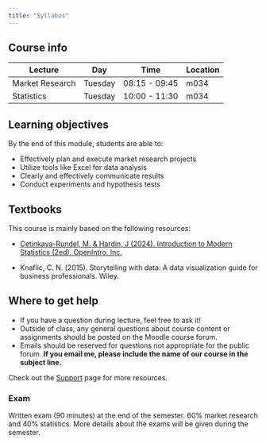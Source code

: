 ```yaml
---
title: "Syllabus"
---
```



## Course info

| Lecture          | Day       | Time              | Location |
|-----------|-----------|-------------------|----------|
| Market Research   | Tuesday    | 08:15  - 09:45  |  m034  |
| Statistics   | Tuesday    | 10:00  - 11:30  |  m034  |



## Learning objectives

By the end of this module, students are able to: 

- Effectively plan and execute market research projects 
- Utilize tools like Excel for data analysis 
- Clearly and effectively communicate results 
- Conduct experiments and hypothesis tests 


## Textbooks

This course is mainly based on the following resources:

- [Çetinkaya-Rundel, M. & Hardin, J (2024). Introduction to Modern Statistics (2ed). OpenIntro. Inc.](https://openintro-ims.netlify.app/)

- Knaflic, C. N. (2015). Storytelling with data: A data visualization guide for business professionals. Wiley.


## Where to get help

- If you have a question during lecture, feel free to ask it! 
- Outside of class, any general questions about course content or assignments should be posted on the Moodle course forum.
- Emails should be reserved for questions not appropriate for the public forum. **If you email me, please include the name of our course in the subject line.** 

Check out the [Support](course-support.qmd) page for more resources.


### Exam {#sec-exams}

Written exam (90 minutes) at the end of the semester. 60% market research and 40% statistics.
More details about the exams will be given during the semester.


